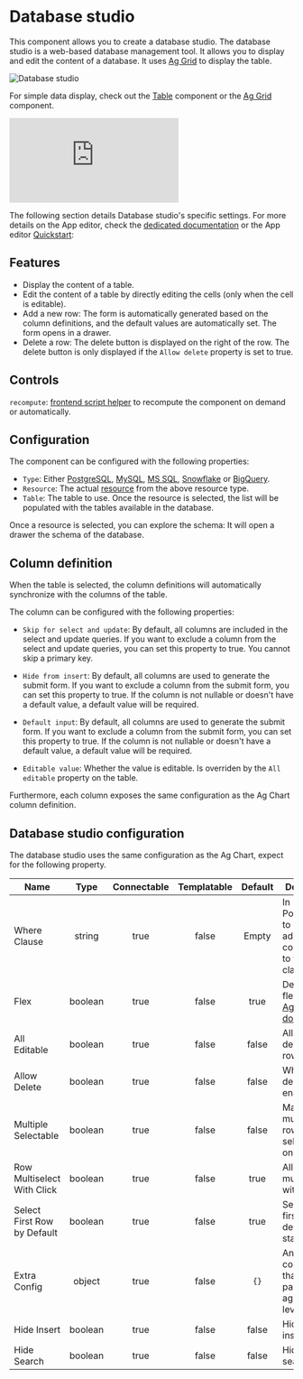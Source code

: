 
# Database studio

This component allows you to create a database studio. The database studio is a web-based database management tool. It allows you to display and edit the content of a database. It uses [Ag Grid](./aggrid_table.mdx) to display the table.

![Database studio](../../assets/apps/4_app_component_library/db_studio.png "Database studio")

For simple data display, check out the [Table](./table.mdx) component or the [Ag Grid](./aggrid_table.mdx) component.

<iframe
	style={{ aspectRatio: '16/9' }}
	src="https://www.youtube.com/embed/Fd_0EffVDtw"
	title="Database studio"
	frameBorder="0"
	allow="accelerometer; autoplay; clipboard-write; encrypted-media; gyroscope; picture-in-picture; web-share"
	allowFullScreen
	className="border-2 rounded-lg object-cover w-full dark:border-gray-800"
></iframe>

<br/>

The following section details Database studio's specific settings. For more details on the App editor, check the [dedicated documentation](../0_app_editor/index.mdx) or the App editor [Quickstart](../../getting_started/7_apps_quickstart/index.mdx):

<div className="grid grid-cols-2 gap-6 mb-4">
	<DocCard
		color="orange"
		title="App editor Documentation"
		description="The app editor is a low-code builder to create custom User Interfaces with a mix of drag-and-drop and code."
		href="/docs/apps/app_editor"
	/>
	<DocCard
		color="orange"
		title="Apps quickstart"
		description="Learn how to build your first app in a matter of minutes."
		href="/docs/getting_started/apps_quickstart"
	/>
</div>

## Features

- Display the content of a table.
- Edit the content of a table by directly editing the cells (only when the cell is editable).
- Add a new row: The form is automatically generated based on the column definitions, and the default values are automatically set. The form opens in a drawer.
- Delete a row: The delete button is displayed on the right of the row. The delete button is only displayed if the `Allow delete` property is set to true.

## Controls

`recompute`: [frontend script helper](../3_app-runnable-panel.mdx#frontend-scripts-helpers) to recompute the component on demand or automatically.

## Configuration

The component can be configured with the following properties:

- `Type`: Either [PostgreSQL](../../getting_started/0_scripts_quickstart/5_sql_quickstart/index.mdx#postgresql), [MySQL](../../getting_started/0_scripts_quickstart/5_sql_quickstart/index.mdx#mysql), [MS SQL](../../getting_started/0_scripts_quickstart/5_sql_quickstart/index.mdx#ms-sql), [Snowflake](../../getting_started/0_scripts_quickstart/5_sql_quickstart/index.mdx#snowflake) or [BigQuery](../../getting_started/0_scripts_quickstart/5_sql_quickstart/index.mdx#bigquery).
- `Resource`: The actual [resource](../../core_concepts/3_resources_and_types/index.mdx) from the above resource type.
- `Table`: The table to use. Once the resource is selected, the list will be populated with the tables available in the database.

Once a resource is selected, you can explore the schema: It will open a drawer the schema of the database.

## Column definition

When the table is selected, the column definitions will automatically synchronize with the columns of the table.

The column can be configured with the following properties:

- `Skip for select and update`: By default, all columns are included in the select and update queries. If you want to exclude a column from the select and update queries, you can set this property to true. You cannot skip a primary key.

- `Hide from insert`: By default, all columns are used to generate the submit form. If you want to exclude a column from the submit form, you can set this property to true. If the column is not nullable or doesn't have a default value, a default value will be required.

- `Default input`: By default, all columns are used to generate the submit form. If you want to exclude a column from the submit form, you can set this property to true. If the column is not nullable or doesn't have a default value, a default value will be required.

- `Editable value`: Whether the value is editable. Is overriden by the `All editable` property on the table.

Furthermore, each column exposes the same configuration as the Ag Chart column definition.

<div className="grid grid-cols-2 gap-6 mb-4">
	<DocCard
		title="Ag Grid column definition"
		description="In this guide, learn how to configure the column definitions"
		href="/docs/misc/guides/aggrid_table#column-definition"
	/>
	<DocCard
		title="Ag Grid"
		description="Learn how to use the Ag Grid table"
		href="/docs/apps/app_configuration_settings/aggrid_table"
	/>
</div>

## Database studio configuration

The database studio uses the same configuration as the Ag Chart, expect for the following property.

| Name         |  Type   | Connectable | Templatable | Default | Description                     |
| ------------ | :-----: | :---------: | :---------: | :-----: | ------------------------------- |
| Where Clause | string |    true     |    false    |  Empty  | In PostgreSQL, to add additional constraints to the Where clause. |
| Flex | boolean |    true     |    false    |  true  | Default col flex is 1 (see [AgGrid docs](https://ag-grid.com/javascript-data-grid/column-sizing/)). |
| All Editable | boolean |    true     |    false    |  false  | Allow deleting rows. |
| Allow Delete | boolean |    true     |    false    |  false  | Whether row deletion is enabled. |
| Multiple Selectable | boolean |    true     |    false    |  false  | Make multiple rows selectable at once. |
| Row Multiselect With Click | boolean |    true     |    false    |  true  | Allow multiselect with click. |
| Select First Row by Default | boolean |    true     |    false    |  true  | Select the first row by default on start. |
| Extra Config | object |    true     |    false    |  `{}`  | Any configuration that can be passed to ag-grid top level. |
| Hide Insert | boolean |    true     |    false    |  false  | Hide the insert button. |
| Hide Search | boolean |    true     |    false    |  false  | Hide the search bar. |

<div className="grid grid-cols-2 gap-6 mb-4">
	<DocCard
		title="Ag Grid"
		description="Learn how to use the Ag Grid table"
		href="/docs/apps/app_configuration_settings/aggrid_table"
	/>
</div>
